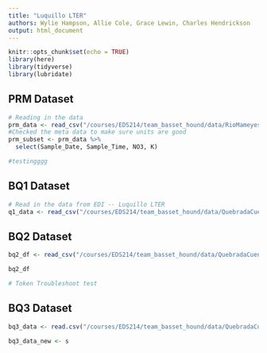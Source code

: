 ```yaml
---
title: "Luquillo LTER"
authors: Wylie Hampson, Allie Cole, Grace Lewin, Charles Hendrickson
output: html_document
---
```


```r
knitr::opts_chunk$set(echo = TRUE)
library(here)
library(tidyverse)
library(lubridate)
```

## PRM Dataset

```r
# Reading in the data
prm_data <- read_csv("/courses/EDS214/team_basset_hound/data/RioMameyesPuenteRoto.csv", na = "-9999")
#Checked the meta data to make sure units are good 
prm_subset <- prm_data %>% 
  select(Sample_Date, Sample_Time, NO3, K) 

#testingggg
```

## BQ1 Dataset

```r
# Read in the data from EDI -- Luquillo LTER
q1_data <- read_csv("/courses/EDS214/team_basset_hound/data/QuebradaCuenca1-Bisley.csv", na = "-9999")
```

## BQ2 Dataset

```r
bq2_df <- read_csv("/courses/EDS214/team_basset_hound/data/QuebradaCuenca2-Bisley.csv", na = "-9999")

bq2_df

# Token Troubleshoot test
```

## BQ3 Dataset

```r
bq3_data <- read.csv("/courses/EDS214/team_basset_hound/data/QuebradaCuenca3-Bisley.csv", na = "-9999")

bq3_data_new <- s
```

